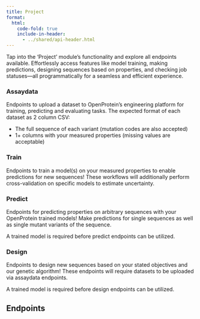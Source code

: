 ```yaml
---
title: Project
format:
  html:
    code-fold: true
    include-in-header: 
      - ../shared/api-header.html
---
```


Tap into the ‘Project’ module’s functionality and explore all endpoints available. Effortlessly access features like model training, making predictions, designing sequences based on properties, and checking job statuses—all programmatically for a seamless and efficient experience. 

### Assaydata
Endpoints to upload a dataset to OpenProtein’s engineering platform for training, predicting and evaluating tasks. The expected format of each dataset as 2 column CSV:

  * The full sequence of each variant (mutation codes are also accepted)
  * 1+ columns with your measured properties (missing values are acceptable)

### Train
Endpoints to train a model(s) on your measured properties to enable predictions for new sequences! These workflows will additionally perform cross-validation on specific models to estimate uncertainty. 

### Predict
Endpoints for predicting properties on arbitrary sequences with your OpenProtein trained models! Make predictions for single sequences as well as single mutant variants of the sequence. 

::: {.callout-note} 
A trained model is required before predict endpoints can be utilized.
:::

### Design
Endpoints to design new sequences based on your stated objectives and our genetic algorithm! These endpoints will require datasets to be uploaded via assaydata endpoints. 

::: {.callout-note} 
A trained model is required before design endpoints can be utilized.
:::

## Endpoints

```{=html}
  <script type="module" src="../js/swaggerProject.js"></script>
  <div id="swagger-ui"></div>
```